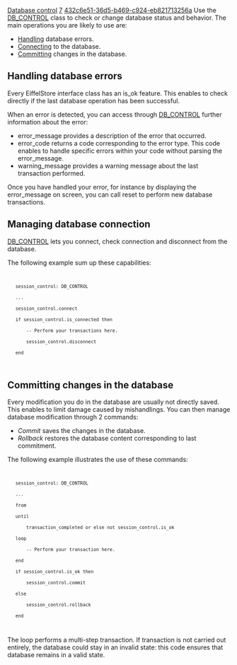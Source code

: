 [[Property:title|Database control]]
[[Property:weight|7]]
[[Property:uuid|432c6e51-36d5-b469-c924-eb821713256a]]
Use the [[ref:/libraries/store/reference/db_control_flatshort|DB_CONTROL]]  class to check or change database status and behavior. The main operations you are likely to use are:
*  [[#errors|Handling]]  database errors. 
*  [[#connection|Connecting]]  to the database. 
*  [[#commit|Committing]]  changes in the database. 

==Handling database errors==

Every EiffelStore interface class has an is_ok feature. This enables to check directly if the last database operation has been successful.

When an error is detected, you can access through [[ref:/libraries/store/reference/db_control_flatshort|DB_CONTROL]]  further information about the error:
* error_message provides a description of the error that occurred.
* error_code returns a code corresponding to the error type. This code enables to handle specific errors within your code without parsing the error_message.
* warning_message provides a warning message about the last transaction performed. 

Once you have handled your error, for instance by displaying the error_message on screen, you can call reset to perform new database transactions.

==Managing database connection==

[[ref:/libraries/store/reference/db_control_flatshort|DB_CONTROL]]  lets you connect, check connection and disconnect from the database.

The following example sum up these capabilities:
<code>
	session_control: DB_CONTROL
	...
	session_control.connect
	if session_control.is_connected then
		-- Perform your transactions here.
		session_control.disconnect
	end
</code>

==Committing changes in the database==

Every modification you do in the database are usually not directly saved. This enables to limit damage caused by mishandlings. You can then manage database modification through 2 commands:
*  ''Commit'' saves the changes in the database. 
*  ''Rollback'' restores the database content corresponding to last commitment. 

The following example illustrates the use of these commands:
<code>
	session_control: DB_CONTROL
	...
	from
	until
		transaction_completed or else not session_control.is_ok
	loop
		-- Perform your transaction here.
	end
	if session_control.is_ok then
		session_control.commit
	else
		session_control.rollback
	end
</code>

The loop performs a multi-step transaction. If transaction is not carried out entirely, the database could stay in an invalid state: this code ensures that database remains in a valid state.

{{warning| '''Caution''': Some databases can be in an auto-commit mode. Furthermore, some special database commands can automatically commit database changes. }}

{{seealso| '''See Also''' <br/>
[[Database Connection|Database connection]]  <br/>
[[EiffelStore Implementation Layer|Implementation]]  <br/>
}}




